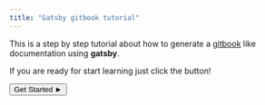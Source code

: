 ```yaml
---
title: "Gatsby gitbook tutorial"
---
```


This is a step by step tutorial about how to generate a [gitbook](https://www.gitbook.com/) like documentation using **gatsby**.

If you are ready for start learning just click the button!

<button>Get Started ►</button>

<div>
    <div></div>
    <div></div>
    <div></div>
</div>